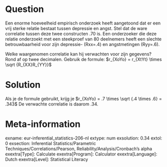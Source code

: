 Question
========
Een enorme hoeveelheid empirisch onderzoek heeft aangetoond dat er een vrij sterke relatie bestaat tussen depressie en angst. Stel dat de ware correlatie tussen deze twee constructen .70 is. Een onderzoeker die deze relatie onderzoekt met een steekproef van 80 deelnemers heeft een slechte betrouwbaarheid voor zijn depressie- (Rxx=.4) en angstmetingen (Ryy=.6).

Welke waargenomen correlatie kan hij verwachten voor zijn gegevens? Rond af op twee decimalen. Gebruik de formule: $r_{XoYo} = r_{XtYt} \times \sqrt {R_{XX}R_{YY}}$


Solution
========
Als je de formule gebruikt, krijg je $r_{XoYo} = .7 \times \sqrt {.4 \times .6} = .343$
De verwachte correlatie is daarom .34.

Meta-information
================
exname: eur-inferential_statistics-206-nl
extype: num
exsolution: 0.34
extol: 0
exsection: Inferential Statistics/Parametric Techniques/Correlations/Pearson, Reliability/Analysis/Cronbach's alpha
exextra[Type]: Calculate
exextra[Program]: Calculator
exextra[Language]: Dutch
exextra[Level]: Statistical Literacy
